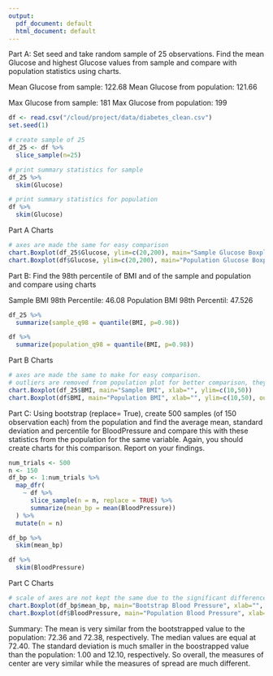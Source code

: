```yaml
---
output:
  pdf_document: default
  html_document: default
---
```


Part A: 
  Set seed and take random sample of 25 observations.
  Find the mean Glucose and highest Glucose values from sample and compare with population statistics using    charts.

Mean Glucose from sample:     122.68
Mean Glucose from population: 121.66

Max Glucose from sample:     181
Max Glucose from population: 199
  
```r
df <- read.csv("/cloud/project/data/diabetes_clean.csv")
set.seed(1)

# create sample of 25
df_25 <- df %>%
  slice_sample(n=25)

# print summary statistics for sample 
df_25 %>%
  skim(Glucose)

# print summary statistics for population 
df %>%
  skim(Glucose)
```

Part A Charts
```r
# axes are made the same for easy comparison
chart.Boxplot(df_25$Glucose, ylim=c(20,200), main="Sample Glucose Boxplot", xlab="")
chart.Boxplot(df$Glucose, ylim=c(20,200), main="Population Glucose Boxplot", xlab="")
```
  
Part B:
  Find the 98th percentile of BMI and of the sample and population and compare using charts
  
Sample BMI 98th Percentile:    46.08
Population BMI 98th Percentil: 47.526

```r
df_25 %>%
  summarize(sample_q98 = quantile(BMI, p=0.98))

df %>%
  summarize(population_q98 = quantile(BMI, p=0.98))
```
Part B Charts
```r
# axes are made the same to make for easy comparison. 
# outliers are removed from population plot for better comparison, they are >98th percentile
chart.Boxplot(df_25$BMI, main="Sample BMI", xlab="", ylim=c(10,50))
chart.Boxplot(df$BMI, main="Population BMI", xlab="", ylim=c(10,50), outline=FALSE)
```



Part C:
  Using bootstrap (replace= True), create 500 samples (of 150 observation each) from the
  population and find the average mean, standard deviation and percentile for BloodPressure and
  compare this with these statistics from the population for the same variable. Again, you should
  create charts for this comparison. Report on your findings.
```r
num_trials <- 500
n <- 150
df_bp <- 1:num_trials %>%
  map_dfr(
    ~ df %>%
      slice_sample(n = n, replace = TRUE) %>%
      summarize(mean_bp = mean(BloodPressure))
  ) %>%
  mutate(n = n)

df_bp %>%
  skim(mean_bp)

df %>%
  skim(BloodPressure)
```
  
  Part C Charts
```r
# scale of axes are not kept the same due to the significant difference in variation
chart.Boxplot(df_bp$mean_bp, main="Bootstrap Blood Pressure", xlab="", outline=FALSE)
chart.Boxplot(df$BloodPressure, main="Population Blood Pressure", xlab="", outline=FALSE)
```

Summary: 
The mean is very similar from the bootstrapped value to the population: 72.36 and 72.38, respectively. 
The median values are equal at 72.40.
The standard deviation is much smaller in the boostrapped value than the population: 1.00 and 12.10, respectively.
So overall, the measures of center are very similar while the measures of spread are much different.
  